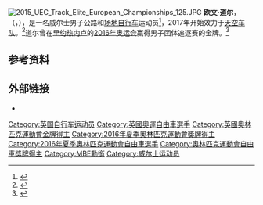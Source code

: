 [[File:2015_UEC_Track_Elite_European_Championships_125.JPG|thumb]]
'''欧文·道尔'''，{{post-nominals|country=GBR|MBE}}（{{lang-en|Owain Doull}}，{{bd|1993年|5月2日||}}），是一名威尔士男子公路和[[场地自行车|场地自行车]]运动员<ref name="British Cycling">{{cite web|url=http://www.britishcycling.org.uk/gbcyclingteam/bio/85 |title=Owain Doull Biography |work=British Cycling |accessdate=2013-12-08 |archiveurl=https://web.archive.org/web/20131211135401/http://www.britishcycling.org.uk/gbcyclingteam/bio/85 |archivedate=2013-12-11}}</ref>，2017年开始效力于[[天空车队|天空车队]]。<ref>{{cite web|url=https://www.uci.org/road/teams/TeamDetail/13993/1001552/260|title=Team Ineos|work=[[国际自行车联合会|Union Cycliste Internationale]]|accessdate=2020-01-02|archiveurl=https://web.archive.org/web/20200102035953/https://www.uci.org/road/teams/TeamDetail/13993/1001552/260|archivedate=2020-01-02}}</ref>道尔曾在[[里约热内卢|里约热内卢]]的[[2016年夏季奥林匹克运动会|2016年奥运会]]赢得男子团体追逐赛的金牌。<ref>{{cite web|url=http://golwg360.cymru/newyddion/cymru/235255-owain-doull-y-cymro-cymraeg-cyntaf-i-ennill-medal-aur-olympaidd|title=Owain Doull – y Cymro Cymraeg cyntaf i ennill medal aur Olympaidd|accessdate=2016-08-13|date=2016-08-13|publisher=golwg360.cymru|archiveurl=https://web.archive.org/web/20160930103426/http://golwg360.cymru/newyddion/cymru/235255-owain-doull-y-cymro-cymraeg-cyntaf-i-ennill-medal-aur-olympaidd|archivedate=2016-09-30}}</ref>

==参考资料==
{{reflist}}

==外部链接==
{{commons category}}
*{{cycling archives|66001}}

{{UK-bio-stub}}
{{DEFAULTSORT:Doull, Owain}}
[[Category:英国自行车运动员|Category:英国自行车运动员]]
[[Category:英國奧運自由車選手|Category:英國奧運自由車選手]]
[[Category:英國奧林匹克運動會金牌得主|Category:英國奧林匹克運動會金牌得主]]
[[Category:2016年夏季奧林匹克運動會獎牌得主|Category:2016年夏季奧林匹克運動會獎牌得主]]
[[Category:2016年夏季奧林匹克運動會自由車選手|Category:2016年夏季奧林匹克運動會自由車選手]]
[[Category:奧林匹克運動會自由車獎牌得主|Category:奧林匹克運動會自由車獎牌得主]]
[[Category:MBE勳銜|Category:MBE勳銜]]
[[Category:威尔士运动员|Category:威尔士运动员]]